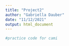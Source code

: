 ```yaml
---
title: "Project2"
author: "Gabriella Dauber"
date: "11/12/2021"
output: html_document
---
```


```r

#practice code for cami 


```

```r



```

```r



```
